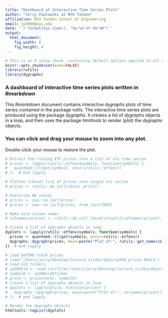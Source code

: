 ```yaml
---
title: "Dashboard of Interactive Time Series Plots"
author: "Jerzy Pawlowski at NYU Tandon"
affiliation: NYU Tandon School of Engineering
email: jp3900@nyu.edu
date: '`r format(Sys.time(), "%m-%d-%Y %H:%M")`'
output:
  html_document:
    fig_width: 6
    fig_height: 4
---
```


```r
# This is an R setup chunk, containing default options applied to all other chunks
knitr::opts_chunk$set(echo=FALSE)
library(rutils)
library(dygraphs)
```


### A dashboard of interactive time series plots written in *Rmarkdown*  

This *Rmarkdown* document contains interactive *dygraphs* plots of time series contained in the package *rutils*.  The interactive time series plots are produced using the package *dygraphs*.  It creates a list of *dygraphs* objects in a loop, and then uses the package *htmltools* to render (plot) the *dygraphs* objects.  

### You can click and drag your mouse to zoom into any plot.  

Double-click your mouse to restore the plot.


```r
# Extract the closing ETF prices into a list of xts time series
# pricel <- lapply(rutils::etfenv$symbolv, function(symboln) {
#   quantmod::Cl(get(symboln, envir=rutils::etfenv))
# })  # end lapply

# Flatten (cbind) list of prices into single xts series
# prices <- rutils::do_call(cbind, pricel)

# Overwrite NA values
# prices <- zoo::na.locf(price)
# prices <- zoo::na.locf(prices, from_last=TRUE)

# Make nice column names
# colnames(prices) <- rutils::do_call_rbind(strsplit(colnames(prices), split="[.]"))[, 1]

# Create a list of dygraphs objects in loop
dyplots <- lapply(rutils::etfenv$symbolv, function(symboln) {
  pricev <- quantmod::Cl(get(symboln, envir=rutils::etfenv))
  dygraphs::dygraph(pricev, main=paste("Plot of:", rutils::get_name(colnames(pricev))), width=600, height=400)
})  # end lapply

# Load S&P500 stock prices
# load("/Users/jerzy/Develop/lecture_slides/data/sp500_prices.RData")
# Load old tickers
# sp500old <- read.csv(file="/Users/jerzy/Develop/lecture_slides/data/sp500_old.csv")
# symbolb <- sp500old$Ticker
# prico <- pricestock[, symbolb]
# Create a list of dygraphs objects in loop
# dyplots <- lapply(prico, function(pricev) {
#   dygraphs::dygraph(pricev, main=paste("Plot of:", colnames(pricev)), width=600, height=400)
# })  # end lapply

# Render the dygraphs objects
htmltools::tagList(dyplots)
```
